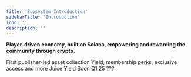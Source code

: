 ```yaml
---
title: 'Ecosystem Introduction'
sidebarTitle: 'Introduction'
icon: ''
description: ''
---
```

**Player-driven economy, built on Solana, empowering and rewarding the community through crypto.**


<CardGroup cols={3}>
 <Card title="Genesis Collection" icon="cube" href="genesis">
  First publisher-led asset collection
  </Card>
    <Card title="Holder Benefits" icon="layer-group" href="holders">
    Yield, membership perks, exclusive access and more
  </Card>
    <Card title="Genesis Staking" icon="ring" href="staking">
    Juice Yield
  </Card>
</CardGroup>
<CardGroup cols={2}>
  </Card>
     <Card title="Playground" icon="dice" href="Playground">
   Soon Q1 25
  </Card>
     <Card title="Juice" icon="glass-water" href="juice">
     ???
  </Card>
</CardGroup>
